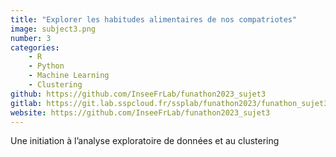 ```yaml
---
title: "Explorer les habitudes alimentaires de nos compatriotes"
image: subject3.png
number: 3
categories:
    - R
    - Python
    - Machine Learning
    - Clustering
github: https://github.com/InseeFrLab/funathon2023_sujet3
gitlab: https://git.lab.sspcloud.fr/ssplab/funathon2023/funathon_sujet3
website: https://github.com/InseeFrLab/funathon2023_sujet3
---
```


Une initiation à l'analyse exploratoire de données et au clustering